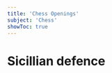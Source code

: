```yaml
---
title: 'Chess Openings'
subject: 'Chess'
showToc: true
---
```


# Sicillian defence

<ChessFigure 
  fen='rnbqkbnr/pp1ppppp/8/2p5/4P3/8/PPPP1PPP/RNBQKBNR w KQkq c6 0 2'
  caption='Sicillian defence opening'
/>